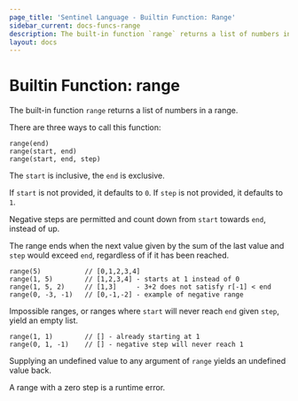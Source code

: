 ```yaml
---
page_title: 'Sentinel Language - Builtin Function: Range'
sidebar_current: docs-funcs-range
description: The built-in function `range` returns a list of numbers in a range.
layout: docs
---
```


# Builtin Function: range

The built-in function `range` returns a list of numbers in a range.

There are three ways to call this function:

```sentinel
range(end)
range(start, end)
range(start, end, step)
```

The `start` is inclusive, the `end` is exclusive.

If `start` is not provided, it defaults to `0`. If `step` is not provided, it
defaults to `1`.

Negative steps are permitted and count down from `start` towards `end`, instead
of up.

The range ends when the next value given by the sum of the last value and `step`
would exceed `end`, regardless of if it has been reached.

```sentinel
range(5)           // [0,1,2,3,4]
range(1, 5)        // [1,2,3,4] - starts at 1 instead of 0
range(1, 5, 2)     // [1,3]     - 3+2 does not satisfy r[-1] < end
range(0, -3, -1)   // [0,-1,-2] - example of negative range
```

Impossible ranges, or ranges where `start` will never reach `end` given `step`,
yield an empty list.

```
range(1, 1)        // [] - already starting at 1
range(0, 1, -1)    // [] - negative step will never reach 1
```

Supplying an undefined value to any argument of `range` yields an undefined
value back.

A range with a zero step is a runtime error.
